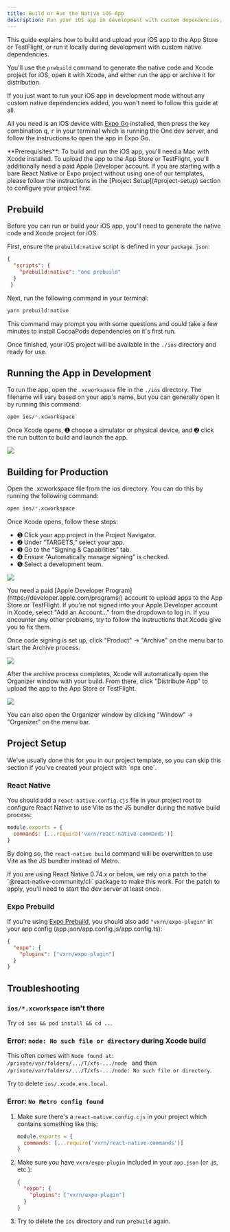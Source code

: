 ```yaml
---
title: Build or Run the Native iOS App
description: Run your iOS app in development with custom dependencies, or build it for App Store and TestFlight
---
```


This guide explains how to build and upload your iOS app to the App Store or TestFlight, or run it locally during development with custom native dependencies.

You'll use the `prebuild` command to generate the native code and Xcode project for iOS, open it with Xcode, and either run the app or archive it for distribution.

<Notice>
  If you just want to run your iOS app in development mode without any custom native dependencies added, you won't need to follow this guide at all.

  All you need is an iOS device with [Expo Go](https://apps.apple.com/us/app/expo-go/id982107779) installed, then press the key combination <kbd>q</kbd>, <kbd>r</kbd> in your terminal which is running the One dev server, and follow the instructions to open the app in Expo Go.
</Notice>

<Notice>
  **Prerequisites**: To build and run the iOS app, you'll need a Mac with Xcode installed. To upload the app to the App Store or TestFlight, you'll additionally need a paid Apple Developer account.
</Notice>

<Notice theme="blue">
  If you are starting with a bare React Native or Expo project without using one of our templates, please follow the instructions in the [Project Setup](#project-setup) section to configure your project first.
</Notice>


## Prebuild

Before you can run or build your iOS app, you'll need to generate the native code and Xcode project for iOS.

First, ensure the `prebuild:native` script is defined in your `package.json`:

```json
{
  "scripts": {
    "prebuild:native": "one prebuild"
  }
 }
```

Next, run the following command in your terminal:

```bash
yarn prebuild:native
```

This command may prompt you with some questions and could take a few minutes to install CocoaPods dependencies on it's first run.

Once finished, your iOS project will be available in the `./ios` directory and ready for use.


## Running the App in Development

To run the app, open the `.xcworkspace` file in the `./ios` directory. The filename will vary based on your app's name, but you can generally open it by running this command:

```bash
open ios/*.xcworkspace
```

Once Xcode opens, ➊ choose a simulator or physical device, and ➋ click the run button to build and launch the app.

![](https://hackmd.io/_uploads/r1k5LhYRA.png)


## Building for Production

Open the .xcworkspace file from the ios directory. You can do this by running the following command:

```bash
open ios/*.xcworkspace
```

Once Xcode opens, follow these steps:

* ➊ Click your app project in the Project Navigator.
* ➋ Under “TARGETS,” select your app.
* ➌ Go to the “Signing & Capabilities” tab.
* ➍ Ensure “Automatically manage signing” is checked.
* ➎ Select a development team.

![](https://hackmd.io/_uploads/BkLe23YAA.png)


<Notice>
  You need a paid [Apple Developer Program](https://developer.apple.com/programs/) account to upload apps to the App Store or TestFlight. If you're not signed into your Apple Developer account in Xcode, select "Add an Account…" from the dropdown to log in.
</Notice>

<Notice>
  If you encounter any other problems, try to follow the instructions that Xcode give you to fix them.
</Notice>

Once code signing is set up, click "Product" →  "Archive" on the menu bar to start the Archive process.

![](https://hackmd.io/_uploads/B12qjntRA.png)

After the archive process completes, Xcode will automatically open the Organizer window with your build. From there, click "Distribute App" to upload the app to the App Store or TestFlight.

![](https://hackmd.io/_uploads/S1buC2FR0.png)

<Notice>
  You can also open the Organizer window by clicking "Window" → "Organizer" on the menu bar.
</Notice>


## Project Setup

<Notice>
  We've usually done this for you in our project template, so you can skip this section if you've created your project with `npx one`.
</Notice>

### React Native

You should add a `react-native.config.cjs` file in your project root to configure React Native to use Vite as the JS bundler during the native build process:

```js
module.exports = {
  commands: [...require('vxrn/react-native-commands')]
}
```

By doing so, the `react-native build` command will be overwritten to use Vite as the JS bundler instead of Metro.

<Notice>
  If you are using React Native 0.74.x or below, we rely on a patch to the `@react-native-community/cli` package to make this work. For the patch to apply, you'll need to start the dev server at least once.
</Notice>

### Expo Prebuild

If you're using [Expo Prebuild](https://docs.expo.dev/workflow/prebuild), you should also add `"vxrn/expo-plugin"` in your app config (app.json/app.config.js/app.config.ts):

```json
{
  "expo": {
    "plugins": ["vxrn/expo-plugin"]
  }
}
```


## Troubleshooting

### `ios/*.xcworkspace` isn't there

Try `cd ios && pod install && cd ..`.

### Error: `node: No such file or directory` during Xcode build

This often comes with `Node found at: /private/var/folders/.../T/xfs-.../node
` and then `/private/var/folders/.../T/xfs-.../node: No such file or directory`.

Try to delete `ios/.xcode.env.local`.

### Error: `No Metro config found`

1. Make sure there's a `react-native.config.cjs` in your project which contains something like this:

    ```js
    module.exports = {
      commands: [...require('vxrn/react-native-commands')]
    }
    ```
2. Make sure you have `vxrn/expo-plugin` included in your `app.json` (or .js, etc.):

    ```json
    {
      "expo": {
        "plugins": ["vxrn/expo-plugin"]
      }
    }
    ```
3. Try to delete the `ios` directory and run `prebuild` again.
